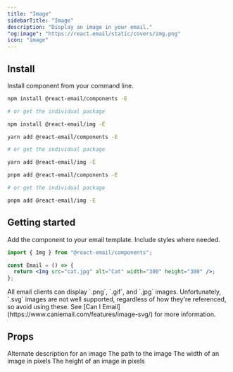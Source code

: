 ```yaml
---
title: "Image"
sidebarTitle: "Image"
description: "Display an image in your email."
"og:image": "https://react.email/static/covers/img.png"
icon: "image"
---
```



## Install

Install component from your command line.

<CodeGroup>

```sh npm
npm install @react-email/components -E

# or get the individual package

npm install @react-email/img -E
```

```sh yarn
yarn add @react-email/components -E

# or get the individual package

yarn add @react-email/img -E
```

```sh pnpm
pnpm add @react-email/components -E

# or get the individual package

pnpm add @react-email/img -E
```

</CodeGroup>

## Getting started

Add the component to your email template. Include styles where needed.

```jsx
import { Img } from "@react-email/components";

const Email = () => {
  return <Img src="cat.jpg" alt="Cat" width="300" height="300" />;
};
```

<Tip>
  All email clients can display `.png`, `.gif`, and `.jpg` images.
  Unfortunately, `.svg` images are not well supported, regardless of how they're
  referenced, so avoid using these. See [Can I
  Email](https://www.caniemail.com/features/image-svg/) for more information.
</Tip>

## Props

<ResponseField name="alt" type="string">
  Alternate description for an image
</ResponseField>

<ResponseField name="src" type="string">
  The path to the image
</ResponseField>

<ResponseField name="width" type="string">
  The width of an image in pixels
</ResponseField>

<ResponseField name="height" type="string">
  The height of an image in pixels
</ResponseField>

<Support/>
